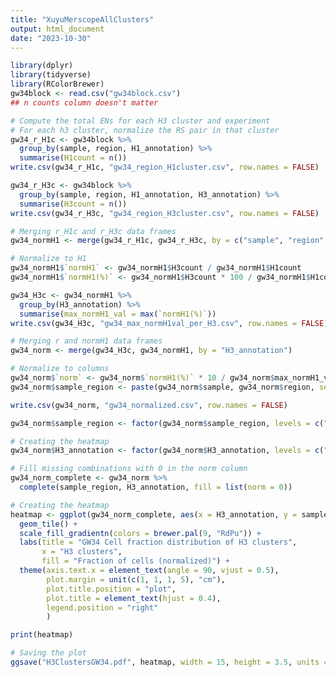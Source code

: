 ```yaml
---
title: "XuyuMerscopeAllClusters"
output: html_document
date: "2023-10-30"
---
```


```r
library(dplyr)
library(tidyverse)
library(RColorBrewer)
gw34block <- read.csv("gw34block.csv")
## n counts column doesn't matter
```

```r
# Compute the total ENs for each H3 cluster and experiment
# For each h3 cluster, normalize the RS pair in that cluster
gw34_r_H1c <- gw34block %>%
  group_by(sample, region, H1_annotation) %>%
  summarise(H1count = n())
write.csv(gw34_r_H1c, "gw34_region_H1cluster.csv", row.names = FALSE)

gw34_r_H3c <- gw34block %>%
  group_by(sample, region, H1_annotation, H3_annotation) %>%
  summarise(H3count = n())
write.csv(gw34_r_H3c, "gw34_region_H3cluster.csv", row.names = FALSE)

# Merging r_H1c and r_H3c data frames
gw34_normH1 <- merge(gw34_r_H1c, gw34_r_H3c, by = c("sample", "region", "H1_annotation"))

# Normalize to H1
gw34_normH1$`normH1` <- gw34_normH1$H3count / gw34_normH1$H1count
gw34_normH1$`normH1(%)` <- gw34_normH1$H3count * 100 / gw34_normH1$H1count

gw34_H3c <- gw34_normH1 %>%
  group_by(H3_annotation) %>%
  summarise(max_normH1_val = max(`normH1(%)`))
write.csv(gw34_H3c, "gw34_max_normH1val_per_H3.csv", row.names = FALSE)

# Merging r and normH1 data frames
gw34_norm <- merge(gw34_H3c, gw34_normH1, by = "H3_annotation")

# Normalize to columns
gw34_norm$`norm` <- gw34_norm$`normH1(%)` * 10 / gw34_norm$max_normH1_val
gw34_norm$sample_region <- paste(gw34_norm$sample, gw34_norm$region, sep = "-")

write.csv(gw34_norm, "gw34_normalized.csv", row.names = FALSE)
```



```r
gw34_norm$sample_region <- factor(gw34_norm$sample_region, levels = c("UMB5900-BA18", "UMB5900-BA22", "UMB5900-BA40b", "UMB5900-BA40a", "UMB5900-BA123", "UMB5900-BA4", "UMB5900-BA9"))

# Creating the heatmap
gw34_norm$H3_annotation <- factor(gw34_norm$H3_annotation, levels = c("Astro-early", "Astro-late1", "Astro-late2", "oRG-1", "oRG-2", "oRG-3", "oRG-4", "oRG-5", "oRG-6", "oRG-7", "oRG-8", "oRG-9", "tRG-1", "tRG-2", "tRG-early", "vRG-early", "vRG-early1", "vRG-early2", "vRG-late1", "vRG-late2", "vRG-late3", "IPC-iSVZ", "IPC-oSVZ", "IPC-SVZ-1", "IPC-SVZ-2", "IPC-VZ/SVZ", "IN-CGE1", "IN-CGE2", "IN-CGE3", "IN-CGE4",  "IN-CGE5", "IN-GE1", "IN-GE2", "IN-MGE1", "IN-MGE2", "IN-MGE3", "IN-MGE4", "IN-MGE5", "IN-SST-NPY", "IN-SST1", "IN-SST2", "IN-SST3", "IN-SST4", "IN-VIP-late", "IN-VZ/LGE1", "IN-VZ/LGE2", "INP-LGE1", "INP-LGE2", "INP-VZ", "INP-VZ/GE1", "INP-VZ/GE2"))

# Fill missing combinations with 0 in the norm column
gw34_norm_complete <- gw34_norm %>%
  complete(sample_region, H3_annotation, fill = list(norm = 0)) 

# Creating the heatmap
heatmap <- ggplot(gw34_norm_complete, aes(x = H3_annotation, y = sample_region, fill = norm)) +
  geom_tile() +
  scale_fill_gradientn(colors = brewer.pal(9, "RdPu")) +
  labs(title = "GW34 Cell fraction distribution of H3 clusters",
       x = "H3 clusters",
       fill = "Fraction of cells (normalized)") +
  theme(axis.text.x = element_text(angle = 90, vjust = 0.5),
        plot.margin = unit(c(1, 1, 1, 5), "cm"),
        plot.title.position = "plot",
        plot.title = element_text(hjust = 0.4),
        legend.position = "right"
        ) 

print(heatmap)
```

```r
# Saving the plot
ggsave("H3ClustersGW34.pdf", heatmap, width = 15, height = 3.5, units = "in")
```